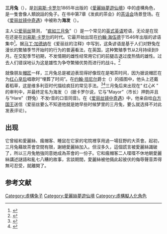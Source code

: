 {{About|虚构人物}}
{{Translating|||time=2020-08-22T18:44:14+00:00}}
{{Expand language|1=en|time=2020-08-20T13:57:21+00:00}}
{{Infobox character|name=三月兔|series=[[愛麗絲夢遊仙境|愛麗絲夢遊仙境]]|image=[[Image:March-hare.jpg|200px]]|caption=三月兔，[[约翰·坦尼尔|约翰·坦尼尔]]爵士配图|first=[[愛麗絲夢遊仙境|愛麗絲夢遊仙境]]|last=[[爱丽丝镜中奇遇|爱丽丝镜中奇遇]]|creator=[[刘易斯·卡罗尔|刘易斯·卡罗尔]]|alias=海发|species=[[野兔|野兔]]|gender=男性|occupation=疯狂茶会的主人<br />信使|significant_other=|nationality=[[仙境_(虛構世界)|仙境]]}}

'''三月兔'''（{{lang-en|March Hare}}），是[[刘易斯·卡罗尔|刘易斯·卡罗尔]]1865年出版的《[[愛麗絲夢遊仙境|愛麗絲夢遊仙境]]》中的虛構角色，是一隻會像人類說話的兔子。在书中第7章《发疯的茶会》的[[茶话会|茶话会]]场景登场。在《[[爱丽丝镜中奇遇|爱丽丝镜中奇遇]]》中被称为'''海发'''（{{lang-en|Haigha}}）。

主人公[[爱丽丝_(爱丽丝梦游仙境)|爱丽丝]]猜测，
{{cquote|三月兔大概最有趣，现在已经五月份，该不会疯疯癫癫了——至少不会像三月份那样。<ref>Carroll, Lewis. Alice's Adventures in Wonderland</ref>}}
“[[疯如三月兔|疯如三月兔]]”（{{lang-en|Mad as a March hare}}）是一个常见的[[英式英语|英式英语]]短语，无论是在现在还是在[[刘易斯·卡罗尔|刘易斯·卡罗尔]]的时代。它最开始出现在[[约翰·海伍德|约翰·海伍德]]于1546年出版的谚语集中<ref>{{Cite book|chapter=|url=https://books.google.com.tw/books?id=6X2RcwdGshsC&redir_esc=y|publisher=BiblioBazaar|date=2008-11|isbn=978-0-559-57153-4|language=en|first=John|last=Heywood|title=The Proverbs and Epigrams of John Heywood (A. D. 1562).|year=|location=|pages=}}</ref>。据[[马丁·加德纳|马丁·加德纳]]在《爱丽丝的注释》中写到，这条谚语是基于人们对野兔在漫长的繁殖季节开始时的行为的普遍看法，在英国，这种繁殖季节从2月持续到9月。在交配季节初期，不发情期的雌性经常用它们的前腿击退过度热情的雄性。过去人们错误地认为这是雄性为争夺繁殖优势而进行的战斗。<ref>{{cite web |url=http://www.bbc.co.uk/radio4/science/sharedearth.shtml |title=BBC Radio 4, Dylan Winter, Shared Earth, Feb 9th 2007 |publisher=Bbc.co.uk |date=11 July 2008 |accessdate=7 September 2012 |archive-date=2009-02-15 |archive-url=https://web.archive.org/web/20090215005140/http://www.bbc.co.uk/radio4/science/sharedearth.shtml |dead-url=no }}</ref>

就像朋友[[帽匠|帽匠]]一样，三月兔总是被迫表现得好像现在是喝茶时间，因为据说帽匠在为[[红心王后|红心皇后]]唱歌时“埋葬了时间”。在[[约翰·坦尼尔|约翰·坦尼尔]]爵士（{{Lang-en|Sir John Tenniel}}）的插图中，他头上还戴着稻草，这是维多利亚时代描绘疯狂的常见手法。<ref>{{cite web|title=Alice in Wonderland (3): Overview of chapters 7–12|url=http://www.unibg.it/dati/corsi/5871/35503-7.pdf|accessdate=7 September 2012|date=|archive-date=2017-08-09|archive-url=https://web.archive.org/web/20170809114626/http://www00.unibg.it/dati/corsi/5871/35503-7.pdf|dead-url=no}}</ref><ref>{{cite web|title=Story origins – Lenny's Alice in Wonderland site|url=http://www.alice-in-wonderland.net/alice5.html|accessdate=7 September 2012|date=|publisher=Alice-in-wonderland.net|archive-date=2015-05-06|archive-url=https://web.archive.org/web/20150506064903/http://www.alice-in-wonderland.net/alice5.html|dead-url=no}}</ref>三月兔后来出现在“ 红心K ” 的审判中，并最终定名为海发（{{lang-en|Haigha}}）(据卡罗尔说，它与“Mayor”（市长）押韵并且与“Hare”（野兔）不发r音的口音同音)。在《[[爱丽丝镜中奇遇|爱丽丝镜中奇遇]]》中，他亲自给[[白方国王|白方国王]]送信（爱丽丝要么不知道他就是她早些时候梦里的三月兔，要么就选择不对此发表评论）。

== 出现 ==

它曾經和愛麗絲、瘋帽客、睡鼠在它家的宅院裡享用過一場狂野的大茶會。起初，三月兔藉故茶會空間有限，謝絕愛麗絲加入。但沒多久，這個謊言被愛麗絲識破了，所以三月兔勉強同意她成為茶會的一份子。它和瘋帽客二人喋喋不休地朝愛麗絲講述謎語和亂七八糟的故事，言談期間，愛麗絲被他倆此起彼伏的侮辱聲音弄得無可忍受，就離開了。

== 参考文献 ==
<references />

{{愛麗絲夢遊仙境}}

[[Category:虛構兔子|Category:虛構兔子]]
[[Category:愛麗絲夢遊仙境|Category:愛麗絲夢遊仙境]]
[[Category:虛構擬人化角色|Category:虛構擬人化角色]]